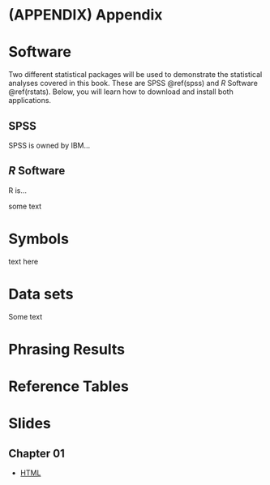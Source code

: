 # (APPENDIX) Appendix {-} 

# Software

Two different statistical packages will be used to demonstrate the statistical analyses covered in this book. These are SPSS \@ref(spss) and _R_ Software \@ref(rstats). Below, you will learn how to download and install both applications.  

## SPSS {#spss}

SPSS is owned by IBM...

## _R_ Software {#rstats}

R is...

some text

# Symbols

text here

# Data sets

Some text

# Phrasing Results

# Reference Tables

# Slides

## Chapter 01

- [HTML](slides/test.rev.html)